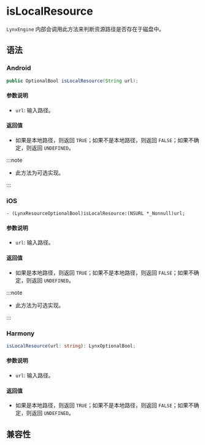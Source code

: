 # isLocalResource

`LynxEngine` 内部会调用此方法来判断资源路径是否存在于磁盘中。

## 语法

### Android

```java
public OptionalBool isLocalResource(String url);
```

#### 参数说明

- `url`: 输入路径。

#### 返回值

- 如果是本地路径，则返回 `TRUE`；如果不是本地路径，则返回 `FALSE`；如果不确定，则返回 `UNDEFINED`。

:::note

- 此方法为可选实现。

:::

### iOS

```objc
- (LynxResourceOptionalBool)isLocalResource:(NSURL *_Nonnull)url;
```

#### 参数说明

- `url`: 输入路径。

#### 返回值
- 如果是本地路径，则返回 `TRUE`；如果不是本地路径，则返回 `FALSE`；如果不确定，则返回 `UNDEFINED`。

:::note

- 此方法为可选实现。

:::

### Harmony

```typescript
isLocalResource(url: string): LynxOptionalBool;
```

#### 参数说明

- `url`: 输入路径。

#### 返回值
- 如果是本地路径，则返回 `TRUE`；如果不是本地路径，则返回 `FALSE`；如果不确定，则返回 `UNDEFINED`。

## 兼容性


<LegacyCompatTable metadata="lynx-native-api/lynx-media-resource-fetcher/is-local-resource" />